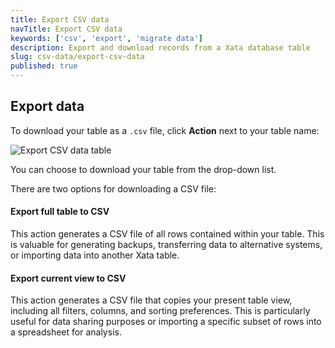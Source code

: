 ```yaml
---
title: Export CSV data
navTitle: Export CSV data
keywords: ['csv', 'export', 'migrate data']
description: Export and download records from a Xata database table
slug: csv-data/export-csv-data
published: true
---
```


## Export data

To download your table as a `.csv` file, click **Action** next to your table name:

![Export CSV data table](../images/export-table.png)

You can choose to download your table from the drop-down list.

There are two options for downloading a CSV file:

#### Export full table to CSV

This action generates a CSV file of all rows contained within your table. This is valuable for generating backups, transferring data to alternative systems, or importing data into another Xata table.

#### Export current view to CSV

This action generates a CSV file that copies your present table view, including all filters, columns, and sorting preferences. This is particularly useful for data sharing purposes or importing a specific subset of rows into a spreadsheet for analysis.
